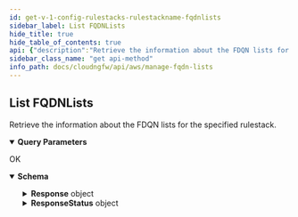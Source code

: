```yaml
---
id: get-v-1-config-rulestacks-rulestackname-fqdnlists
sidebar_label: List FQDNLists
hide_title: true
hide_table_of_contents: true
api: {"description":"Retrieve the information about the FDQN lists for the specified rulestack. \n","operationId":"get-v1-config-rulestacks-rulestackname-fqdnlists","parameters":[{"description":"If the number of FQDNs available for retrieval exceeds the maximum you requested, NGFW returns a NextToken value in response. To retrieve the next batch of FQDN list, use this token in your next request.\n","in":"query","name":"nexttoken","required":false,"schema":{"title":"Nexttoken","type":"string"}},{"description":"FQDN candidate.\n","in":"query","name":"candidate","required":false,"schema":{"default":true,"title":"Candidate","type":"boolean"}},{"description":"FQDNs in run state.\n","in":"query","name":"running","required":false,"schema":{"default":false,"title":"Running","type":"boolean"}},{"description":"Uncommitted FQDN lists.\n","in":"query","name":"uncommitted","required":false,"schema":{"default":false,"title":"Uncommitted","type":"boolean"}},{"description":"The maximum number of FQDNs that you want NGFW to return for this request.\n","in":"query","name":"maxresults","required":false,"schema":{"default":1024,"maximum":1024,"minimum":1,"title":"Maxresults","type":"integer"}},{"description":"Retrieve FQDN information.\n","in":"query","name":"describe","required":false,"schema":{"default":false,"title":"Describe","type":"boolean"}}],"responses":{"200":{"content":{"application/json":{"schema":{"additionalProperties":false,"properties":{"Response":{"additionalProperties":false,"properties":{"FqdnListCandidate":{"description":"FQDN list candidate.\n","items":{"type":"string"},"title":"Fqdnlistcandidate","type":"array"},"FqdnListCandidateDescribe":{"description":"Details of the FQDN list candidate.\n","items":{"additionalProperties":false,"properties":{"FqdnList":{"description":"FQDN list.\n","additionalProperties":false,"properties":{"AuditComment":{"description":"Audit remarks.    \n","title":"Auditcomment","type":"string"},"Description":{"description":"The FQDN list description. \n","title":"Description","type":"string"},"FqdnList":{"description":"FQDN list.  \n","items":{"maxLength":255,"minLength":1,"pattern":"^[a-zA-Z0-9._-]+$","type":"string"},"title":"Fqdnlist","type":"array"},"UpdateToken":{"description":"Refresh token.\n","title":"Updatetoken","type":"string"}},"required":["FqdnList"],"title":"FqdnListDetails","type":"object"},"Name":{"description":"Name of the FQDN list.\n","title":"Name","type":"string"}},"title":"FqdnListDescribe","type":"object"},"title":"Fqdnlistcandidatedescribe","type":"array"},"FqdnListRunning":{"description":"FQDN lists on run state.\n","items":{"type":"string"},"title":"Fqdnlistrunning","type":"array"},"FqdnListRunningDescribe":{"description":"Deatils of the FQDN lists on run state.\n","items":{"additionalProperties":false,"properties":{"FqdnList":{"description":"FQDN list.\n","additionalProperties":false,"properties":{"AuditComment":{"description":"Audit remarks.    \n","title":"Auditcomment","type":"string"},"Description":{"description":"The FQDN list description. \n","title":"Description","type":"string"},"FqdnList":{"description":"FQDN list.  \n","items":{"maxLength":255,"minLength":1,"pattern":"^[a-zA-Z0-9._-]+$","type":"string"},"title":"Fqdnlist","type":"array"},"UpdateToken":{"description":"Refresh token.\n","title":"Updatetoken","type":"string"}},"required":["FqdnList"],"title":"FqdnListDetails","type":"object"},"Name":{"description":"Name of the FQDN list.\n","title":"Name","type":"string"}},"title":"FqdnListDescribe","type":"object"},"title":"Fqdnlistrunningdescribe","type":"array"},"FqdnListUncommitted":{"description":"Uncommitted FQDN lists.\n","items":{"additionalProperties":false,"properties":{"Name":{"description":"Name of the FQDN list.\n","maxLength":128,"minLength":1,"pattern":"^[a-zA-Z0-9-]+$","title":"Name","type":"string"},"operation":{"description":"FQDN list operation.\n","title":"Operation","type":"string"}},"required":["Name","operation"],"title":"UncommittedFqdnListDetails","type":"object"},"title":"Fqdnlistuncommitted","type":"array"},"NextToken":{"description":"If the number of FQDN lists available for retrieval exceeds the maximum you requested, NGFW returns a NextToken value in response. To retrieve the next batch of FQDN list, use this token in your next request.\n","maxLength":2048,"minLength":1,"pattern":"^[-0-9A-Za-z:\\/+=]+$","title":"Nexttoken","type":"string"},"RuleStackName":{"description":"Name of the rulestack.\n","title":"Rulestackname","type":"string"}},"title":"ResponseData","type":"object"},"ResponseStatus":{"additionalProperties":false,"properties":{"ErrorCode":{"default":0,"description":"Default value of a successful response is 0. Any other number indicates an error code.  \n\n400—HTTP bad request\n* InvalidRequestException—Operation failed due to invalid request. For example, unsupported parameter name or value in the request.\n* ResourceNotFoundException—Unable to locate a resource using the parameters you provided.\n* ThrottlingException—Operation failed due to throttling limitations.\n\n500—Bad request \n* InternalServerError—Your request is valid but Cloud NGFW could not perform the operation due to a system issue.\n","title":"Errorcode","type":"integer"},"Reason":{"description":"The error description. \n","title":"Reason","type":"string"}},"title":"Result","type":"object"}},"title":"ListFqdnListResponse","type":"object"}}},"description":"OK"}},"tags":["ManageFQDNLists"],"method":"get","path":"/v1/config/rulestacks/{rulestackname}/fqdnlists","servers":[{"url":"https://api.us-east-1.aws.cloudngfw.paloaltonetworks.com"}],"info":{"contact":{},"description":"Address objects with type Fully Qualified Domain Name (FQDN). An FQDN object provides further ease of use because DNS provides the FQDN resolution to the IP addresses instead of you needing to know the IP addresses and manually updating them every time the FQDN resolves to a new IP address.\n\nThese are the following formats for FQDN.  \n\n- Host names are composed of a sequence of labels concatenated with dots\n- Each label must be from 1 to 63 characters long\n- The entire host name, including the delimiting dots, has a maximum of 253 ASCII characters\n- DNS names can contain only alphabetical characters (A-Z), numeric characters (0-9), minus sign (-), and period (.)  \n\nFor more information, see [FQDN formats](https://en.wikipedia.org/wiki/Hostname).\n","title":"Manage FQDN Lists","version":"1.0.0"},"postman":{"name":"List FQDNLists","description":{"content":"Retrieve the information about the FDQN lists for the specified rulestack. \n","type":"text/plain"},"url":{"path":["v1","config","rulestacks",":rulestackname","fqdnlists"],"host":["{{baseUrl}}"],"query":[{"disabled":false,"description":{"content":"If the number of FQDNs available for retrieval exceeds the maximum you requested, NGFW returns a NextToken value in response. To retrieve the next batch of FQDN list, use this token in your next request.\n","type":"text/plain"},"key":"nexttoken","value":""},{"disabled":false,"description":{"content":"FQDN candidate.\n","type":"text/plain"},"key":"candidate","value":""},{"disabled":false,"description":{"content":"FQDNs in run state.\n","type":"text/plain"},"key":"running","value":""},{"disabled":false,"description":{"content":"Uncommitted FQDN lists.\n","type":"text/plain"},"key":"uncommitted","value":""},{"disabled":false,"description":{"content":"The maximum number of FQDNs that you want NGFW to return for this request.\n","type":"text/plain"},"key":"maxresults","value":""},{"disabled":false,"description":{"content":"Retrieve FQDN information.\n","type":"text/plain"},"key":"describe","value":""}],"variable":[]},"header":[{"key":"Accept","value":"application/json"}],"method":"GET"}}
sidebar_class_name: "get api-method"
info_path: docs/cloudngfw/api/aws/manage-fqdn-lists
---
```



## List FQDNLists



Retrieve the information about the FDQN lists for the specified rulestack. 


<details style={{"marginBottom":"1rem"}} data-collapsed={false} open={true}><summary style={{}}><strong>Query Parameters</strong></summary><div><ul><ParamsItem className={"paramsItem"} param={{"description":"If the number of FQDNs available for retrieval exceeds the maximum you requested, NGFW returns a NextToken value in response. To retrieve the next batch of FQDN list, use this token in your next request.\n","in":"query","name":"nexttoken","required":false,"schema":{"title":"Nexttoken","type":"string"}}}></ParamsItem><ParamsItem className={"paramsItem"} param={{"description":"FQDN candidate.\n","in":"query","name":"candidate","required":false,"schema":{"default":true,"title":"Candidate","type":"boolean"}}}></ParamsItem><ParamsItem className={"paramsItem"} param={{"description":"FQDNs in run state.\n","in":"query","name":"running","required":false,"schema":{"default":false,"title":"Running","type":"boolean"}}}></ParamsItem><ParamsItem className={"paramsItem"} param={{"description":"Uncommitted FQDN lists.\n","in":"query","name":"uncommitted","required":false,"schema":{"default":false,"title":"Uncommitted","type":"boolean"}}}></ParamsItem><ParamsItem className={"paramsItem"} param={{"description":"The maximum number of FQDNs that you want NGFW to return for this request.\n","in":"query","name":"maxresults","required":false,"schema":{"default":1024,"maximum":1024,"minimum":1,"title":"Maxresults","type":"integer"}}}></ParamsItem><ParamsItem className={"paramsItem"} param={{"description":"Retrieve FQDN information.\n","in":"query","name":"describe","required":false,"schema":{"default":false,"title":"Describe","type":"boolean"}}}></ParamsItem></ul></div></details><div><ApiTabs><TabItem label={"200"} value={"200"}><div>

OK

</div><div><MimeTabs groupId={"mime-type"}><TabItem label={"application/json"} value={"application/json"}><SchemaTabs groupId={"schema-tabs"}><TabTtem label={"Schema"} value={"Schema"}><details style={{}} data-collapsed={false} open={true}><summary style={{"textAlign":"left"}}><strong>Schema</strong></summary><div style={{"textAlign":"left","marginLeft":"1rem"}}></div><ul style={{"marginLeft":"1rem"}}><SchemaItem collapsible={true} className={"schemaItem"}><details style={{}}><summary style={{}}><strong>Response</strong><span style={{"opacity":"0.6"}}> object</span></summary><div style={{"marginLeft":"1rem"}}><SchemaItem collapsible={false} name={"FqdnListCandidate"} required={false} schemaDescription={"FQDN list candidate.\n"} schemaName={"string[]"} qualifierMessage={undefined} defaultValue={undefined}></SchemaItem><SchemaItem collapsible={true} className={"schemaItem"}><details style={{}}><summary style={{}}><strong>FqdnListCandidateDescribe</strong><span style={{"opacity":"0.6"}}> object[]</span></summary><div style={{"marginLeft":"1rem"}}><div style={{"marginTop":".5rem","marginBottom":".5rem"}}>

Details of the FQDN list candidate.


</div><SchemaItem collapsible={true} className={"schemaItem"}><details style={{}}><summary style={{}}><strong>FqdnList</strong><span style={{"opacity":"0.6"}}> object</span></summary><div style={{"marginLeft":"1rem"}}><div style={{"marginTop":".5rem","marginBottom":".5rem"}}>

FQDN list.


</div><SchemaItem collapsible={false} name={"AuditComment"} required={false} schemaDescription={"Audit remarks.    \n"} schemaName={"Auditcomment"} qualifierMessage={undefined} defaultValue={undefined}></SchemaItem><SchemaItem collapsible={false} name={"Description"} required={false} schemaDescription={"The FQDN list description. \n"} schemaName={"Description"} qualifierMessage={undefined} defaultValue={undefined}></SchemaItem><SchemaItem collapsible={false} name={"FqdnList"} required={false} schemaDescription={"FQDN list.  \n"} schemaName={"string[]"} qualifierMessage={"**Possible values:** `non-empty` and `<= 255 characters`, Value must match regular expression `^[a-zA-Z0-9._-]+$`"} defaultValue={undefined}></SchemaItem><SchemaItem collapsible={false} name={"UpdateToken"} required={false} schemaDescription={"Refresh token.\n"} schemaName={"Updatetoken"} qualifierMessage={undefined} defaultValue={undefined}></SchemaItem></div></details></SchemaItem><SchemaItem collapsible={false} name={"Name"} required={false} schemaDescription={"Name of the FQDN list.\n"} schemaName={"Name"} qualifierMessage={undefined} defaultValue={undefined}></SchemaItem></div></details></SchemaItem><SchemaItem collapsible={false} name={"FqdnListRunning"} required={false} schemaDescription={"FQDN lists on run state.\n"} schemaName={"string[]"} qualifierMessage={undefined} defaultValue={undefined}></SchemaItem><SchemaItem collapsible={true} className={"schemaItem"}><details style={{}}><summary style={{}}><strong>FqdnListRunningDescribe</strong><span style={{"opacity":"0.6"}}> object[]</span></summary><div style={{"marginLeft":"1rem"}}><div style={{"marginTop":".5rem","marginBottom":".5rem"}}>

Deatils of the FQDN lists on run state.


</div><SchemaItem collapsible={true} className={"schemaItem"}><details style={{}}><summary style={{}}><strong>FqdnList</strong><span style={{"opacity":"0.6"}}> object</span></summary><div style={{"marginLeft":"1rem"}}><div style={{"marginTop":".5rem","marginBottom":".5rem"}}>

FQDN list.


</div><SchemaItem collapsible={false} name={"AuditComment"} required={false} schemaDescription={"Audit remarks.    \n"} schemaName={"Auditcomment"} qualifierMessage={undefined} defaultValue={undefined}></SchemaItem><SchemaItem collapsible={false} name={"Description"} required={false} schemaDescription={"The FQDN list description. \n"} schemaName={"Description"} qualifierMessage={undefined} defaultValue={undefined}></SchemaItem><SchemaItem collapsible={false} name={"FqdnList"} required={false} schemaDescription={"FQDN list.  \n"} schemaName={"string[]"} qualifierMessage={"**Possible values:** `non-empty` and `<= 255 characters`, Value must match regular expression `^[a-zA-Z0-9._-]+$`"} defaultValue={undefined}></SchemaItem><SchemaItem collapsible={false} name={"UpdateToken"} required={false} schemaDescription={"Refresh token.\n"} schemaName={"Updatetoken"} qualifierMessage={undefined} defaultValue={undefined}></SchemaItem></div></details></SchemaItem><SchemaItem collapsible={false} name={"Name"} required={false} schemaDescription={"Name of the FQDN list.\n"} schemaName={"Name"} qualifierMessage={undefined} defaultValue={undefined}></SchemaItem></div></details></SchemaItem><SchemaItem collapsible={true} className={"schemaItem"}><details style={{}}><summary style={{}}><strong>FqdnListUncommitted</strong><span style={{"opacity":"0.6"}}> object[]</span></summary><div style={{"marginLeft":"1rem"}}><div style={{"marginTop":".5rem","marginBottom":".5rem"}}>

Uncommitted FQDN lists.


</div><SchemaItem collapsible={false} name={"Name"} required={false} schemaDescription={"Name of the FQDN list.\n"} schemaName={"Name"} qualifierMessage={"**Possible values:** `non-empty` and `<= 128 characters`, Value must match regular expression `^[a-zA-Z0-9-]+$`"} defaultValue={undefined}></SchemaItem><SchemaItem collapsible={false} name={"operation"} required={false} schemaDescription={"FQDN list operation.\n"} schemaName={"Operation"} qualifierMessage={undefined} defaultValue={undefined}></SchemaItem></div></details></SchemaItem><SchemaItem collapsible={false} name={"NextToken"} required={false} schemaDescription={"If the number of FQDN lists available for retrieval exceeds the maximum you requested, NGFW returns a NextToken value in response. To retrieve the next batch of FQDN list, use this token in your next request.\n"} schemaName={"Nexttoken"} qualifierMessage={"**Possible values:** `non-empty` and `<= 2048 characters`, Value must match regular expression `^[-0-9A-Za-z:\\/+=]+$`"} defaultValue={undefined}></SchemaItem><SchemaItem collapsible={false} name={"RuleStackName"} required={false} schemaDescription={"Name of the rulestack.\n"} schemaName={"Rulestackname"} qualifierMessage={undefined} defaultValue={undefined}></SchemaItem></div></details></SchemaItem><SchemaItem collapsible={true} className={"schemaItem"}><details style={{}}><summary style={{}}><strong>ResponseStatus</strong><span style={{"opacity":"0.6"}}> object</span></summary><div style={{"marginLeft":"1rem"}}><SchemaItem collapsible={false} name={"ErrorCode"} required={false} schemaDescription={"Default value of a successful response is 0. Any other number indicates an error code.  \n\n400—HTTP bad request\n* InvalidRequestException—Operation failed due to invalid request. For example, unsupported parameter name or value in the request.\n* ResourceNotFoundException—Unable to locate a resource using the parameters you provided.\n* ThrottlingException—Operation failed due to throttling limitations.\n\n500—Bad request \n* InternalServerError—Your request is valid but Cloud NGFW could not perform the operation due to a system issue.\n"} schemaName={"Errorcode"} qualifierMessage={undefined} defaultValue={0}></SchemaItem><SchemaItem collapsible={false} name={"Reason"} required={false} schemaDescription={"The error description. \n"} schemaName={"Reason"} qualifierMessage={undefined} defaultValue={undefined}></SchemaItem></div></details></SchemaItem></ul></details></TabTtem></SchemaTabs></TabItem></MimeTabs></div></TabItem></ApiTabs></div>
      